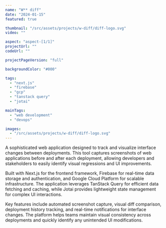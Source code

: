 ```yaml
---
name: "W** diff"
date: "2024-01-15"
featured: true

thumbnail: "/src/assets/projects/w-diff/diff-logo.svg"
video: ""

aspect: "aspect-[1/1]"
projectUrl: ""
codeUrl: ""

projectPageVersion: "full"

backgroundColor: "#000"

tags:
  - "next.js"
  - "firebase"
  - "gcp"
  - "tanstack query"
  - "jotai"

mainTags:
  - "web development"
  - "devops"

images:
  - "/src/assets/projects/w-diff/diff-logo.svg"
---
```


A sophisticated web application designed to track and visualize interface changes between deployments. This tool captures screenshots of web applications before and after each deployment, allowing developers and stakeholders to easily identify visual regressions and UI improvements.

Built with Next.js for the frontend framework, Firebase for real-time data storage and authentication, and Google Cloud Platform for scalable infrastructure. The application leverages TanStack Query for efficient data fetching and caching, while Jotai provides lightweight state management for complex UI interactions.

Key features include automated screenshot capture, visual diff comparison, deployment history tracking, and real-time notifications for interface changes. The platform helps teams maintain visual consistency across deployments and quickly identify any unintended UI modifications.
